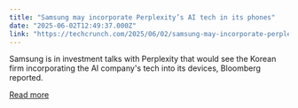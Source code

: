 ```yaml
---
title: "Samsung may incorporate Perplexity’s AI tech in its phones"
date: "2025-06-02T12:49:37.000Z"
link: "https://techcrunch.com/2025/06/02/samsung-may-incorporate-perplexitys-ai-tech-in-its-phones/"
---
```


Samsung is in investment talks with Perplexity that would see the Korean firm incorporating the AI company's tech into its devices, Bloomberg reported.

[Read more](https://techcrunch.com/2025/06/02/samsung-may-incorporate-perplexitys-ai-tech-in-its-phones/)
